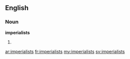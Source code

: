 ==English==

===Noun===
'''imperialists'''

# {{plural of|[[imperialist]]}}

[[ar:imperialists]]
[[fr:imperialists]]
[[my:imperialists]]
[[sv:imperialists]]